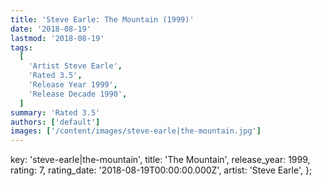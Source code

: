 ```yaml
---
title: 'Steve Earle: The Mountain (1999)'
date: '2018-08-19'
lastmod: '2018-08-19'
tags:
  [
    'Artist Steve Earle',
    'Rated 3.5',
    'Release Year 1999',
    'Release Decade 1990',
  ]
summary: 'Rated 3.5'
authors: ['default']
images: ['/content/images/steve-earle|the-mountain.jpg']
---
```


  key: 'steve-earle|the-mountain',
  title: 'The Mountain',
  release_year: 1999,
  rating: 7,
  rating_date: '2018-08-19T00:00:00.000Z',
  artist: 'Steve Earle',
};

<MusicRating data={data} />
